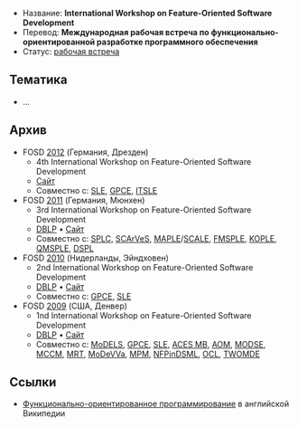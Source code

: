 * Название: '''International Workshop on Feature-Oriented Software Development'''
* Перевод: '''Международная рабочая встреча по функционально-ориентированной разработке программного обеспечения'''
* Статус: [[Workshop|рабочая встреча]]

== Тематика ==
* …

== Архив ==
* FOSD [[2012]] (Германия, Дрезден)
** 4th International Workshop on Feature-Oriented Software Development
** [http://planet-sl.org/fosd2012 Сайт]
** Совместно с: [[SLE]], [[GPCE]], [[ITSLE]]
* FOSD [[2011]] (Германия, Мюнхен)
** 3rd International Workshop on Feature-Oriented Software Development
** [http://www.informatik.uni-trier.de/~ley/db/conf/splc/splc2011w.html DBLP] • [http://wwwiti.cs.uni-magdeburg.de/iti_db/workshops/FOSD11/ Сайт]
** Совместно с: [[SPLC]], [[SCArVeS]], [[MAPLE]]/[[SCALE]], [[FMSPLE]], [[KOPLE]], [[QMSPLE]], [[DSPL]]
* FOSD [[2010]] (Нидерланды, Эйндховен)
** 2nd International Workshop on Feature-Oriented Software Development
** [http://www.informatik.uni-trier.de/~ley/db/conf/gpce/fosd2010.html DBLP] • [http://www.fosd.de/2010 Сайт]
** Совместно с: [[GPCE]], [[SLE]]
* FOSD [[2009]] (США, Денвер)
** 1nd International Workshop on Feature-Oriented Software Development
** [http://www.informatik.uni-trier.de/~ley/db/conf/models/fosd2009.html DBLP] • [http://www.infosun.fim.uni-passau.de/spl/apel/FOSD2009/ Сайт]
** Совместно с: [[MoDELS]], [[GPCE]], [[SLE]], [[ACES MB]], [[AOM]], [[MODSE]], [[MCCM]], [[MRT]], [[MoDeVVa]], [[MPM]], [[NFPinDSML]], [[OCL]], [[TWOMDE]]

== Ссылки ==
* [http://en.wikipedia.org/wiki/Feature-oriented_programming Функционально-ориентированное программирование] в английской Википедии
